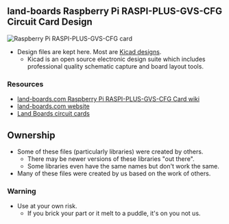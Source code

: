 == land-boards Raspberry Pi RASPI-PLUS-GVS-CFG Circuit Card Design ==

<img src="http://land-boards.com/blwiki/images/a/a2/RASPI-PLUS-GVS-CFG-DC-CCA-02x640.jpg" alt="Raspberry Pi RASPI-PLUS-GVS-CFG card"></img>

* Design files are kept here. Most are [http://www.kicad-pcb.org/display/KICAD/KiCad+EDA+Software+Suite/ Kicad designs].
** Kicad is an open source electronic design suite which includes professional quality schematic capture and board layout tools.

=== Resources ===

* [http://land-boards.com/blwiki/index.php?title=RASPI-PLUS-GVS-CFG-CFG land-boards.com Raspberry Pi RASPI-PLUS-GVS-CFG Card wiki]
* [http://land-boards.com/content/ land-boards.com website]
* [http://land-boards.com/blwiki/index.php Land Boards circuit cards]

== Ownership ==

* Some of these files (particularly libraries) were created by others.
** There may be newer versions of these libraries "out there".
** Some libraries even have the same names but don't work the same.
* Many of these files were created by us based on the work of others.

=== Warning ===

* Use at your own risk.
** If you brick your part or it melt to a puddle, it's on you not us.
